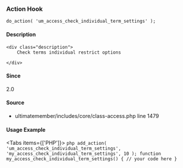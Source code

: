 
<UMBreadCrumb type="action"/>

### Action Hook    
    
```
do_action( 'um_access_check_individual_term_settings' );
```

#### Description
    <div class="description">
        Check terms individual restrict options
 
    </div>



#### Since
<div class="description">
2.0
</div>

#### Source
  - <Link href="https://github.com/ultimatemember/ultimatemember/tree/2.5.0/includes/core/class-access.php#L1479">ultimatemember/includes/core/class-access.php</Link> <Link href="https://github.com/ultimatemember/ultimatemember/tree/2.5.0/includes/core/class-access.php#L1479">line 1479</Link>



#### Usage Example

<Tabs items={['PHP']}>
    <Tab>
    ```php
    add_action( 'um_access_check_individual_term_settings', 'my_access_check_individual_term_settings', 10 );
 function my_access_check_individual_term_settings() {
     // your code here
 }
    ```
    </Tab>
</Tabs>